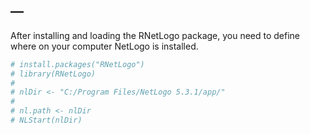---
---

After installing and loading the RNetLogo package, you need to define where on your computer NetLogo is installed.

```r
# install.packages("RNetLogo")
# library(RNetLogo)
# 
# nlDir <- "C:/Program Files/NetLogo 5.3.1/app/"
# 
# nl.path <- nlDir
# NLStart(nlDir)
```